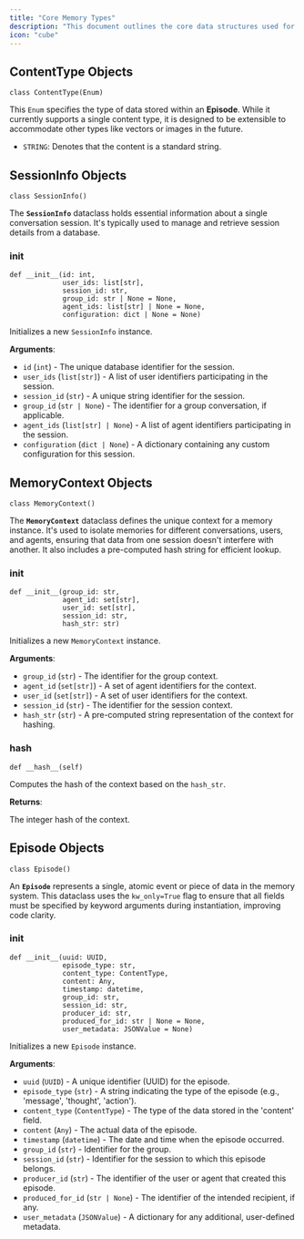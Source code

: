 ```yaml
---
title: "Core Memory Types" 
description: "This document outlines the core data structures used for managing memory, including sessions, contexts, and individual events (episodes)." 
icon: "cube"
---
```


<a id="memmachine.core_types.ContentType"></a>

## ContentType Objects

```
class ContentType(Enum)
```

This `Enum` specifies the type of data stored within an **Episode**. While it currently supports a single content type, it is designed to be extensible to accommodate other types like vectors or images in the future.

- `STRING`: Denotes that the content is a standard string.

<a id="memmachine.core_types.SessionInfo"></a>

## SessionInfo Objects

```
class SessionInfo()
```

The **`SessionInfo`** dataclass holds essential information about a single conversation session. It's typically used to manage and retrieve session details from a database.

<a id="memmachine.core_types.SessionInfo.init"></a>

### **init**

```
def __init__(id: int,
             user_ids: list[str],
             session_id: str,
             group_id: str | None = None,
             agent_ids: list[str] | None = None,
             configuration: dict | None = None)
```

Initializes a new `SessionInfo` instance.

**Arguments**:

- `id` (`int`) - The unique database identifier for the session.
- `user_ids` (`list[str]`) - A list of user identifiers participating in the session.
- `session_id` (`str`) - A unique string identifier for the session.
- `group_id` (`str | None`) - The identifier for a group conversation, if applicable.
- `agent_ids` (`list[str] | None`) - A list of agent identifiers participating in the session.
- `configuration` (`dict | None`) - A dictionary containing any custom configuration for this session.

<a id="memmachine.core_types.MemoryContext"></a>

## MemoryContext Objects

```
class MemoryContext()
```

The **`MemoryContext`** dataclass defines the unique context for a memory instance. It's used to isolate memories for different conversations, users, and agents, ensuring that data from one session doesn't interfere with another. It also includes a pre-computed hash string for efficient lookup.

<a id="memmachine.core_types.MemoryContext.init"></a>

### **init**

```
def __init__(group_id: str,
             agent_id: set[str],
             user_id: set[str],
             session_id: str,
             hash_str: str)
```

Initializes a new `MemoryContext` instance.

**Arguments**:

- `group_id` (`str`) - The identifier for the group context.
- `agent_id` (`set[str]`) - A set of agent identifiers for the context.
- `user_id` (`set[str]`) - A set of user identifiers for the context.
- `session_id` (`str`) - The identifier for the session context.
- `hash_str` (`str`) - A pre-computed string representation of the context for hashing.

<a id="memmachine.core_types.MemoryContext.hash"></a>

### **hash**

```
def __hash__(self)
```

Computes the hash of the context based on the `hash_str`.

**Returns**:

The integer hash of the context.

<a id="memmachine.core_types.Episode"></a>

## Episode Objects

```
class Episode()
```

An **`Episode`** represents a single, atomic event or piece of data in the memory system. This dataclass uses the `kw_only=True` flag to ensure that all fields must be specified by keyword arguments during instantiation, improving code clarity.

<a id="memmachine.core_types.Episode.init"></a>

### **init**

```
def __init__(uuid: UUID,
             episode_type: str,
             content_type: ContentType,
             content: Any,
             timestamp: datetime,
             group_id: str,
             session_id: str,
             producer_id: str,
             produced_for_id: str | None = None,
             user_metadata: JSONValue = None)
```

Initializes a new `Episode` instance.

**Arguments**:

- `uuid` (`UUID`) - A unique identifier (UUID) for the episode.
- `episode_type` (`str`) - A string indicating the type of the episode (e.g., 'message', 'thought', 'action').
- `content_type` (`ContentType`) - The type of the data stored in the 'content' field.
- `content` (`Any`) - The actual data of the episode.
- `timestamp` (`datetime`) - The date and time when the episode occurred.
- `group_id` (`str`) - Identifier for the group.
- `session_id` (`str`) - Identifier for the session to which this episode belongs.
- `producer_id` (`str`) - The identifier of the user or agent that created this episode.
- `produced_for_id` (`str | None`) - The identifier of the intended recipient, if any.
- `user_metadata` (`JSONValue`) - A dictionary for any additional, user-defined metadata.
